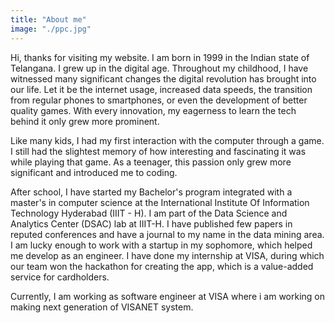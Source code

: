 ```yaml
---
title: "About me"
image: "./ppc.jpg"
---
```



Hi, thanks for visiting my website. I am born in 1999 in the Indian state of Telangana. I grew up in the digital age. Throughout my childhood, I have witnessed many significant changes the digital revolution has brought into our life. Let it be the internet usage, increased data speeds, the transition from regular phones to smartphones, or even the development of better quality games. With every innovation, my eagerness to learn the tech behind it only grew more prominent.

Like many kids, I had my first interaction with the computer through a game. I still had the slightest memory of how interesting and fascinating it was while playing that game. As a teenager, this passion only grew more significant and introduced me to coding.

After school, I have started my Bachelor's program integrated with a master's in computer science at the International Institute Of Information Technology Hyderabad (IIIT - H). I am part of the Data Science and Analytics Center (DSAC) lab at IIIT-H. I have published few papers in reputed conferences and have a journal to my name in the data mining area. I am lucky enough to work with a startup in my sophomore, which helped me develop as an engineer. I have done my internship at VISA, during which our team won the hackathon for creating the app, which is a value-added service for cardholders.

Currently, I am working as software engineer at VISA where i am working on making next generation of VISANET system.

<!-- Photo by <a href="https://unsplash.com/@charlesdeluvio?utm_source=unsplash&utm_medium=referral&utm_content=creditCopyText" target="_blank" rel="nofollow noopener noreferrer" aria-label="External Link"><Underlining>Charles Deluvio</Underlining></a> on Unsplash -->
